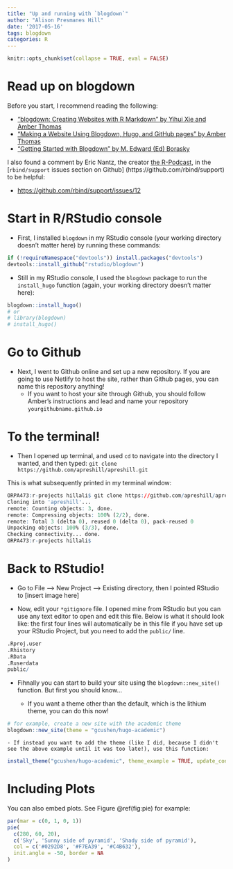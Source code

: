 ```yaml
---
title: "Up and running with `blogdown`"
author: "Alison Presmanes Hill"
date: '2017-05-16'
tags: blogdown
categories: R
---
```


```r
knitr::opts_chunk$set(collapse = TRUE, eval = FALSE)
```

# Read up on blogdown

Before you start, I recommend reading the following:

* ["blogdown: Creating Websites with R Markdown" by Yihui Xie and Amber Thomas](https://bookdown.org/yihui/blogdown/)
* ["Making a Website Using Blogdown, Hugo, and GitHub pages" by Amber Thomas](https://proquestionasker.github.io/blog/Making_Site/)
* ["Getting Started with Blogdown" by M. Edward (Ed) Borasky](https://www.znmeb.mobi/2017/05/12/getting-started-with-blogdown/)

I also found a comment by Eric Nantz, the creator [the R-Podcast](http://r-podcast.org), in the [`rbind/support` issues section on Github] (https://github.com/rbind/support) to be helpful:

* [https://github.com/rbind/support/issues/12](https://github.com/rbind/support/issues/12)

# Start in R/RStudio console

* First, I installed `blogdown` in my RStudio console (your working directory doesn't matter here) by running these commands:

```r
if (!requireNamespace("devtools")) install.packages("devtools")
devtools::install_github("rstudio/blogdown")
```

* Still in my RStudio console, I used the `blogdown` package to run the `install_hugo` function (again, your working directory doesn't matter here): 

```r
blogdown::install_hugo()
# or
# library(blogdown)
# install_hugo()
```

# Go to Github

* Next, I went to Github online and set up a new repository. If you are going to use Netlify to host the site, rather than Github pages, you can name this repository anything!
    - If you want to host your site through Github, you should follow Amber's instructions and lead and name your repository `yourgithubname.github.io`
    
# To the terminal!
    
* Then I opened up terminal, and used `cd` to navigate into the directory I wanted, and then typed:
`git clone https://github.com/apreshill/apreshill.git`

This is what subsequently printed in my terminal window:

```r
ORPA473:r-projects hillali$ git clone https://github.com/apreshill/apreshill.git
Cloning into 'apreshill'...
remote: Counting objects: 3, done.
remote: Compressing objects: 100% (2/2), done.
remote: Total 3 (delta 0), reused 0 (delta 0), pack-reused 0
Unpacking objects: 100% (3/3), done.
Checking connectivity... done.
ORPA473:r-projects hillali$ 
```

# Back to RStudio!

* Go to File --> New Project --> Existing directory, then I pointed RStudio to [insert image here]

* Now, edit your `*gitignore` file. I opened mine from RStudio but you can use any text editor to open and edit this file. Below is what it should look like: the first four lines will automatically be in this file if you have set up your RStudio Project, but you need to add the `public/` line.

```r
.Rproj.user
.Rhistory
.RData
.Ruserdata
public/
```


* Fihnally you can start to build your site using the `blogdown::new_site()` function. But first you should know...

    - If you want a theme other than the default, which is the lithium theme, you can do this now!
    
```r
# for example, create a new site with the academic theme
blogdown::new_site(theme = "gcushen/hugo-academic")
```

    
    - If instead you want to add the theme (like I did, because I didn't see the above example until it was too late!), use this function:
    
```r
install_theme("gcushen/hugo-academic", theme_example = TRUE, update_config = TRUE)
```




# Including Plots

You can also embed plots. See Figure \@ref(fig:pie) for example:

```r
par(mar = c(0, 1, 0, 1))
pie(
  c(280, 60, 20),
  c('Sky', 'Sunny side of pyramid', 'Shady side of pyramid'),
  col = c('#0292D8', '#F7EA39', '#C4B632'),
  init.angle = -50, border = NA
)
```
